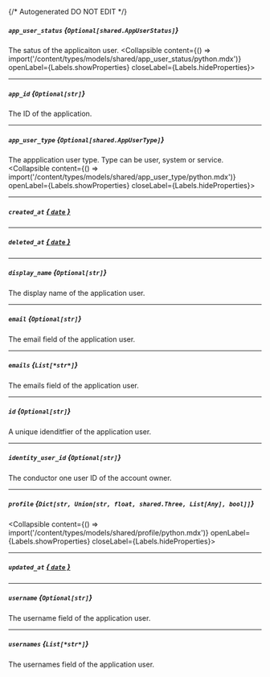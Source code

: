 {/* Autogenerated DO NOT EDIT  */}

##### `app_user_status` *{`Optional[shared.AppUserStatus]`}*
The satus of the applicaiton user.
<Collapsible content={() => import('/content/types/models/shared/app_user_status/python.mdx')} openLabel={Labels.showProperties} closeLabel={Labels.hideProperties}>
</Collapsible>

---
##### `app_id` *{`Optional[str]`}*
The ID of the application.

---
##### `app_user_type` *{`Optional[shared.AppUserType]`}*
The appplication user type. Type can be user, system or service.
<Collapsible content={() => import('/content/types/models/shared/app_user_type/python.mdx')} openLabel={Labels.showProperties} closeLabel={Labels.hideProperties}>
</Collapsible>

---
##### `created_at` [*{ `date` }*](https://docs.python.org/3/library/datetime.html#date-objects)

---
##### `deleted_at` [*{ `date` }*](https://docs.python.org/3/library/datetime.html#date-objects)

---
##### `display_name` *{`Optional[str]`}*
The display name of the application user.

---
##### `email` *{`Optional[str]`}*
The email field of the application user.

---
##### `emails` *{`List[*str*]`}*
The emails field of the application user.

---
##### `id` *{`Optional[str]`}*
A unique idenditfier of the application user.

---
##### `identity_user_id` *{`Optional[str]`}*
The conductor one user ID of the account owner.

---
##### `profile` *{`Dict[str, Union[str, float, shared.Three, List[Any], bool]]`}*
<Collapsible content={() => import('/content/types/models/shared/profile/python.mdx')} openLabel={Labels.showProperties} closeLabel={Labels.hideProperties}>
</Collapsible>

---
##### `updated_at` [*{ `date` }*](https://docs.python.org/3/library/datetime.html#date-objects)

---
##### `username` *{`Optional[str]`}*
The username field of the application user.

---
##### `usernames` *{`List[*str*]`}*
The usernames field of the application user.


